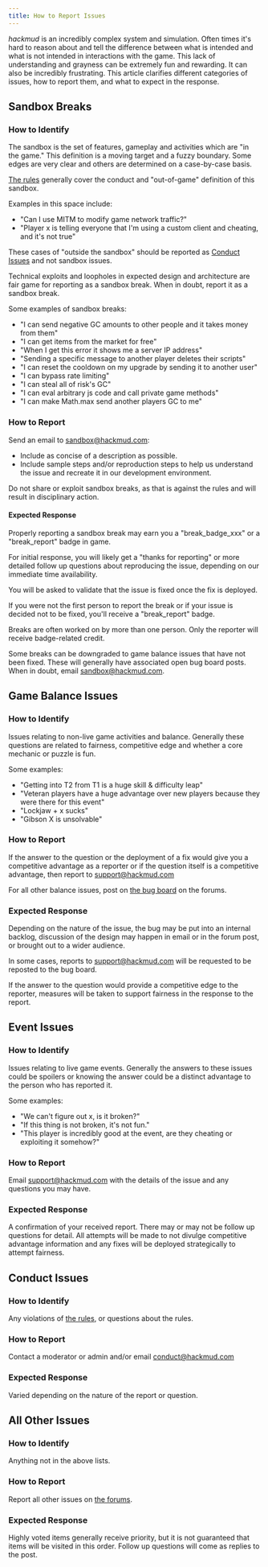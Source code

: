 ```yaml
---
title: How to Report Issues
---
```


*hackmud* is an incredibly complex system and simulation. Often times it's hard to reason about and tell the difference between what is intended and what is not intended in interactions with the game. This lack of understanding and grayness can be extremely fun and rewarding. It can also be incredibly frustrating. This article clarifies different categories of issues, how to report them, and what to expect in the response.


## Sandbox Breaks

### How to Identify

The sandbox is the set of features, gameplay and activities which are "in the game." This definition is a moving target and a fuzzy boundary. Some edges are very clear and others are determined on a case-by-case basis.

[The rules](https://hackmud.com/forums/general_discussion/rules) generally cover the conduct and "out-of-game" definition of this sandbox.

Examples in this space include:
* "Can I use MITM to modify game network traffic?"
* "Player x is telling everyone that I'm using a custom client and cheating, and it's not true"

These cases of "outside the sandbox" should be reported as [Conduct Issues](#conduct-issues) and not sandbox issues.

Technical exploits and loopholes in expected design and architecture are fair game for reporting as a sandbox break. When in doubt, report it as a sandbox break.

Some examples of sandbox breaks:
* "I can send negative GC amounts to other people and it takes money from them"
* "I can get items from the market for free"
* "When I get this error it shows me a server IP address"
* "Sending a specific message to another player deletes their scripts"
* "I can reset the cooldown on my upgrade by sending it to another user"
* "I can bypass rate limiting"
* "I can steal all of risk's GC"
* "I can eval arbitrary js code and call private game methods"
* "I can make Math.max send another players GC to me"

### How to Report

Send an email to [sandbox@hackmud.com](mailto:sandbox@hackmud.com):
* Include as concise of a description as possible.
* Include sample steps and/or reproduction steps to help us understand the issue and recreate it in our development environment.

Do not share or exploit sandbox breaks, as that is against the rules and will result in disciplinary action.

#### Expected Response

Properly reporting a sandbox break may earn you a "break_badge_xxx" or a "break_report" badge in game.

For initial response, you will likely get a "thanks for reporting" or more detailed follow up questions about reproducing the issue, depending on our immediate time availability.

You will be asked to validate that the issue is fixed once the fix is deployed.

If you were not the first person to report the break or if your issue is decided not to be fixed, you'll receive a "break_report" badge.

Breaks are often worked on by more than one person. Only the reporter will receive badge-related credit.

Some breaks can be downgraded to game balance issues that have not been fixed. These will generally have associated open bug board posts. When in doubt, email [sandbox@hackmud.com](mailto:sandbox@hackmud.com).


## Game Balance Issues

### How to Identify

Issues relating to non-live game activities and balance. Generally these questions are related to fairness, competitive edge and whether a core mechanic or puzzle is fun. 

Some examples:
* "Getting into T2 from T1 is a huge skill & difficulty leap"
* "Veteran players have a huge advantage over new players because they were there for this event"
* "Lockjaw + x sucks"
* "Gibson X is unsolvable"

### How to Report

If the answer to the question or the deployment of a fix would give you a competitive advantage as a reporter or if the question itself is a competitive advantage, then report to [support@hackmud.com](mailto:support@hackmud.com)

For all other balance issues, post on [the bug board](https://hackmud.com/forums/bugs_features_ideas) on the forums.

### Expected Response

Depending on the nature of the issue, the bug may be put into an internal backlog, discussion of the design may happen in email or in the forum post, or brought out to a wider audience.

In some cases, reports to [support@hackmud.com](mailto:support@hackmud.com) will be requested to be reposted to the bug board.

If the answer to the question would provide a competitive edge to the reporter, measures will be taken to support fairness in the response to the report.


## Event Issues

### How to Identify

Issues relating to live game events. Generally the answers to these issues could be spoilers or knowing the answer could be a distinct advantage to the person who has reported it.

Some examples:
* "We can't figure out x, is it broken?"
* "If this thing is not broken, it's not fun."
* "This player is incredibly good at the event, are they cheating or exploiting it somehow?"

### How to Report

Email [support@hackmud.com](mailto:support@hackmud.com) with the details of the issue and any questions you may have.

### Expected Response

A confirmation of your received report. There may or may not be follow up questions for detail. All attempts will be made to not divulge competitive advantage information and any fixes will be deployed strategically to attempt fairness.


## Conduct Issues

### How to Identify

Any violations of [the rules](https://hackmud.com/forums/general_discussion/rules), or questions about the rules.

### How to Report

Contact a moderator or admin and/or email [conduct@hackmud.com](mailto:conduct@hackmud.com)

### Expected Response

Varied depending on the nature of the report or question.


## All Other Issues

### How to Identify

Anything not in the above lists.

### How to Report

Report all other issues on [the forums](https://hackmud.com/forums/bugs_features_ideas).

### Expected Response

Highly voted items generally receive priority, but it is not guaranteed that items will be visited in this order. Follow up questions will come as replies to the post.
